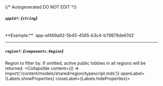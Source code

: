 {/* Autogenerated DO NOT EDIT  */}

##### `appId?`: *{`string`}*
<br/>
**Example:** `app-af469a92-5b45-4565-b3c4-b79878de67d2`

---
##### `region?`: *{`components.Region`}*
Region to filter by. If omitted, active public lobbies in all regions will be returned.
<Collapsible content={() => import('/content/models/shared/region/typescript.mdx')} openLabel={Labels.showProperties} closeLabel={Labels.hideProperties}>
</Collapsible>


